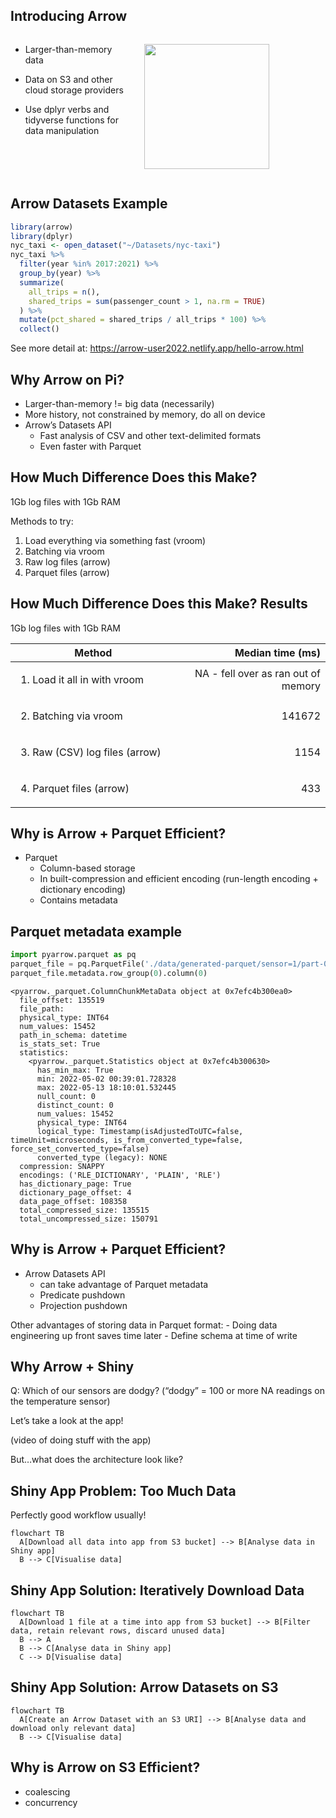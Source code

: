## Introducing Arrow

::: columns
::: {.column width="40%"}
-   Larger-than-memory data

-   Data on S3 and other cloud storage providers

-   Use dplyr verbs and tidyverse functions for data manipulation
:::

::: {.column width="60%"}
![](images/arrow-hex.png){fig-align="right" width="200"}
:::
:::

## Arrow Datasets Example

```r
library(arrow)
library(dplyr)
nyc_taxi <- open_dataset("~/Datasets/nyc-taxi")
nyc_taxi %>%
  filter(year %in% 2017:2021) %>% 
  group_by(year) %>%
  summarize(
    all_trips = n(),
    shared_trips = sum(passenger_count > 1, na.rm = TRUE)
  ) %>%
  mutate(pct_shared = shared_trips / all_trips * 100) %>%
  collect()
```

See more detail at: <https://arrow-user2022.netlify.app/hello-arrow.html>

## Why Arrow on Pi?

-   Larger-than-memory != big data (necessarily)
-   More history, not constrained by memory, do all on device
-   Arrow's Datasets API
    -   Fast analysis of CSV and other text-delimited formats
    -   Even faster with Parquet

## How Much Difference Does this Make?

1Gb log files with 1Gb RAM

Methods to try:

::: {.incremental}

1.  Load everything via something fast (vroom)
2.  Batching via vroom
3.  Raw log files (arrow)
4.  Parquet files (arrow)

:::

## How Much Difference Does this Make? Results

1Gb log files with 1Gb RAM

+-----------------------------------------+-------------------------------------+
| Method                                  | Median time (ms)                    |
+=========================================+====================================:+
| 1.  Load it all in with vroom           | NA - fell over as ran out of memory |
+-----------------------------------------+-------------------------------------+
| 2.  Batching via vroom                  | 141672                              |
+-----------------------------------------+-------------------------------------+
| 3.  Raw (CSV) log files (arrow)         | 1154                                |
+-----------------------------------------+-------------------------------------+
| 4.  Parquet files (arrow)               | 433                                 |
+-----------------------------------------+-------------------------------------+

## Why is Arrow + Parquet Efficient?

- Parquet
  - Column-based storage
  - In built-compression and efficient encoding (run-length encoding + dictionary encoding)
  - Contains metadata

## Parquet metadata example

```python
import pyarrow.parquet as pq
parquet_file = pq.ParquetFile('./data/generated-parquet/sensor=1/part-0.parquet')
parquet_file.metadata.row_group(0).column(0)
```

```
<pyarrow._parquet.ColumnChunkMetaData object at 0x7efc4b300ea0>
  file_offset: 135519
  file_path: 
  physical_type: INT64
  num_values: 15452
  path_in_schema: datetime
  is_stats_set: True
  statistics:
    <pyarrow._parquet.Statistics object at 0x7efc4b300630>
      has_min_max: True
      min: 2022-05-02 00:39:01.728328
      max: 2022-05-13 18:10:01.532445
      null_count: 0
      distinct_count: 0
      num_values: 15452
      physical_type: INT64
      logical_type: Timestamp(isAdjustedToUTC=false, timeUnit=microseconds, is_from_converted_type=false, force_set_converted_type=false)
      converted_type (legacy): NONE
  compression: SNAPPY
  encodings: ('RLE_DICTIONARY', 'PLAIN', 'RLE')
  has_dictionary_page: True
  dictionary_page_offset: 4
  data_page_offset: 108358
  total_compressed_size: 135515
  total_uncompressed_size: 150791
```

## Why is Arrow + Parquet Efficient?

- Arrow Datasets API
  - can take advantage of Parquet metadata
  - Predicate pushdown
  - Projection pushdown

Other advantages of storing data in Parquet format:
- Doing data engineering up front saves time later
- Define schema at time of write

## Why Arrow + Shiny

Q: Which of our sensors are dodgy?
("dodgy" = 100 or more NA readings on the temperature sensor)

Let's take a look at the app!

(video of doing stuff with the app)

But...what does the architecture look like?

## Shiny App Problem: Too Much Data

Perfectly good workflow usually!

```mermaid
flowchart TB
  A[Download all data into app from S3 bucket] --> B[Analyse data in Shiny app]
  B --> C[Visualise data]
```

## Shiny App Solution: Iteratively Download Data

```mermaid
flowchart TB
  A[Download 1 file at a time into app from S3 bucket] --> B[Filter data, retain relevant rows, discard unused data]
  B --> A
  B --> C[Analyse data in Shiny app]
  C --> D[Visualise data]
```

## Shiny App Solution: Arrow Datasets on S3

```mermaid
flowchart TB
  A[Create an Arrow Dataset with an S3 URI] --> B[Analyse data and download only relevant data]
  B --> C[Visualise data]
```

## Why is Arrow on S3 Efficient?

- coalescing
- concurrency


